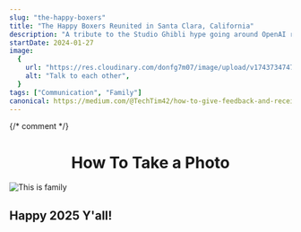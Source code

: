 ```yaml
---
slug: "the-happy-boxers"
title: "The Happy Boxers Reunited in Santa Clara, California"
description: "A tribute to the Studio Ghibli hype going around OpenAI right now and happy birthday to my nephew Lucas."
startDate: 2024-01-27
image:
  {
    url: "https://res.cloudinary.com/donfg7m07/image/upload/v1743734747/happyboxers_iib0f3.jpg",
    alt: "Talk to each other",
  }
tags: ["Communication", "Family"]
canonical: https://medium.com/@TechTim42/how-to-give-feedback-and-receive-feedback-constructively-ffa08195ee24
---
```


{/* comment */}


<h1 align="center">How To Take a Photo</h1>

![This is family](https://res.cloudinary.com/donfg7m07/image/upload/v1743734747/happyboxers_iib0f3.jpg)

## Happy 2025 Y'all! 